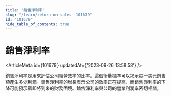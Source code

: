 ```yaml
---
title: "銷售淨利率"
slug: "/learn/return-on-sales--101679"
id: "101679"
hide_table_of_contents: true
---
```



# 銷售淨利率

<ArticleMeta id={101679} updatedAt={'2023-09-26 13:58:58'} />
<div className='border-solid border-b border-t-0 my-4 border-[var(--ifm-color-gray-300)]' />

銷售淨利率是用來評估公司經營效率的比率。這個衡量標準可以揭示每一美元銷售額產生多少利潤。銷售淨利率的增長表示公司的效率正在提高，而銷售淨利率的下降可能預示着即將到來的財務困境。銷售淨利率與公司的營業利潤率密切相關。
